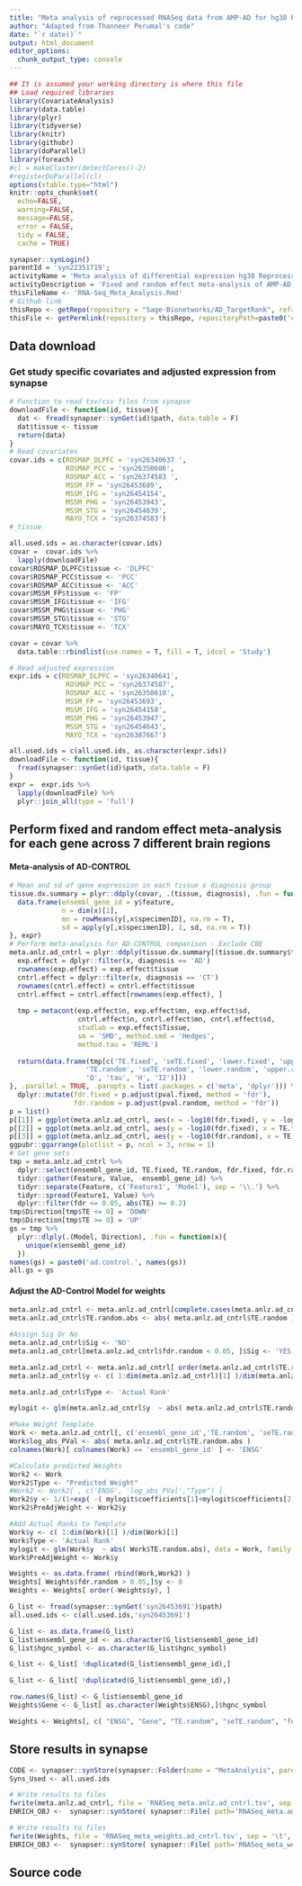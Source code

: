 ```yaml
---
title: "Meta analysis of reprocessed RNASeq data from AMP-AD for hg38 Reprocessed Data (all 7 brain regions)"
author: "Adapted from Thanneer Perumal's code"
date: "`r date()`"
output: html_document
editor_options: 
  chunk_output_type: console
---
```


```r
## It is assumed your working directory is where this file
## Load required libraries
library(CovariateAnalysis)
library(data.table)
library(plyr)
library(tidyverse)
library(knitr)
library(githubr)
library(doParallel)
library(foreach)
#cl = makeCluster(detectCores()-2)
#registerDoParallel(cl)
options(xtable.type="html")
knitr::opts_chunk$set(
  echo=FALSE,
  warning=FALSE,
  message=FALSE,
  error = FALSE,
  tidy = FALSE,
  cache = TRUE)
```

```r
synapser::synLogin()
parentId = 'syn22351719';
activityName = 'Meta analysis of differential expression hg38 Reprocessed RNASeq';
activityDescription = 'Fixed and random effect meta-analysis of AMP-AD data hg38 Reprocessed Data (6 brain regions - No CBE)';
thisFileName <- 'RNA-Seq_Meta_Analysis.Rmd'
# Github link
thisRepo <- getRepo(repository = "Sage-Bionetworks/AD_TargetRank", ref="branch", refName='master')
thisFile <- getPermlink(repository = thisRepo, repositoryPath=paste0('code/',thisFileName))
```

## Data download
### Get study specific covariates and adjusted expression from synapse

```r
# Function to read tsv/csv files from synapse
downloadFile <- function(id, tissue){ 
  dat <- fread(synapser::synGet(id)$path, data.table = F)
  dat$tissue <- tissue
  return(data)
}
# Read covariates
covar.ids = c(ROSMAP_DLPFC = 'syn26340637 ', 
              ROSMAP_PCC = 'syn26350606',
              ROSMAP_ACC = 'syn26374583 ',
              MSSM_FP = 'syn26453689', 
              MSSM_IFG = 'syn26454154', 
              MSSM_PHG = 'syn26453943', 
              MSSM_STG = 'syn26454639', 
              MAYO_TCX = 'syn26374583')
#_tissue

all.used.ids = as.character(covar.ids)
covar =  covar.ids %>%
  lapply(downloadFile)
covar$ROSMAP_DLPFC$tissue <- 'DLPFC'
covar$ROSMAP_PCC$tissue <- 'PCC'
covar$ROSMAP_ACC$tissue <- 'ACC'
covar$MSSM_FP$tissue <- 'FP'
covar$MSSM_IFG$tissue <- 'IFG'
covar$MSSM_PHG$tissue <- 'PHG'
covar$MSSM_STG$tissue <- 'STG'
covar$MAYO_TCX$tissue <- 'TCX'

covar = covar %>%
  data.table::rbindlist(use.names = T, fill = T, idcol = 'Study')

# Read adjusted expression
expr.ids = c(ROSMAP_DLPFC = 'syn26340641', 
              ROSMAP_PCC = 'syn26374587',
              ROSMAP_ACC = 'syn26350610',
              MSSM_FP = 'syn26453693', 
              MSSM_IFG = 'syn26454158', 
              MSSM_PHG = 'syn26453947', 
              MSSM_STG = 'syn26454643', 
              MAYO_TCX = 'syn26387667')

all.used.ids = c(all.used.ids, as.character(expr.ids))
downloadFile <- function(id, tissue){ 
  fread(synapser::synGet(id)$path, data.table = F)
}
expr =  expr.ids %>%
  lapply(downloadFile) %>%
  plyr::join_all(type = 'full')
```

## Perform fixed and random effect meta-analysis for each gene across 7 different brain regions
#### Meta-analysis of AD-CONTROL
```r
# Mean and sd of gene expression in each tissue x diagnosis group
tissue.dx.summary = plyr::ddply(covar, .(tissue, diagnosis), .fun = function(x, y){
  data.frame(ensembl_gene_id = y$feature,
             n = dim(x)[1],
             mn = rowMeans(y[,x$specimenID], na.rm = T),
             sd = apply(y[,x$specimenID], 1, sd, na.rm = T))
}, expr)
# Perform meta-analysis for AD-CONTROL comparison - Exclude CBE
meta.anlz.ad_cntrl = plyr::ddply(tissue.dx.summary[(tissue.dx.summary$tissue%in%'CBE')==F,], .(ensembl_gene_id), .fun = function(x){
  exp.effect = dplyr::filter(x, diagnosis == 'AD')
  rownames(exp.effect) = exp.effect$tissue
  cntrl.effect = dplyr::filter(x, diagnosis == 'CT')
  rownames(cntrl.effect) = cntrl.effect$tissue
  cntrl.effect = cntrl.effect[rownames(exp.effect), ]
  
  tmp = metacont(exp.effect$n, exp.effect$mn, exp.effect$sd, 
                 cntrl.effect$n, cntrl.effect$mn, cntrl.effect$sd,
                 studlab = exp.effect$Tissue,
                 sm = 'SMD', method.smd = 'Hedges',
                 method.tau = 'REML')
  
  return(data.frame(tmp[c('TE.fixed', 'seTE.fixed', 'lower.fixed', 'upper.fixed', 'zval.fixed', 'pval.fixed',
                   'TE.random', 'seTE.random', 'lower.random', 'upper.random', 'zval.random', 'pval.random',
                   'Q', 'tau', 'H', 'I2')]))
}, .parallel = TRUE, .paropts = list(.packages = c('meta', 'dplyr'))) %>%
  dplyr::mutate(fdr.fixed = p.adjust(pval.fixed, method = 'fdr'),
                fdr.random = p.adjust(pval.random, method = 'fdr'))
p = list()
p[[1]] = ggplot(meta.anlz.ad_cntrl, aes(x = -log10(fdr.fixed), y = -log10(fdr.random)))+geom_point()
p[[2]] = ggplot(meta.anlz.ad_cntrl, aes(y = -log10(fdr.fixed), x = TE.fixed))+geom_point()+geom_hline(yintercept = -log10(0.05), color = 'red')
p[[3]] = ggplot(meta.anlz.ad_cntrl, aes(y = -log10(fdr.random), x = TE.random))+geom_point()+geom_hline(yintercept = -log10(0.05), color = 'red')
ggpubr::ggarrange(plotlist = p, ncol = 3, nrow = 1)
# Get gene sets
tmp = meta.anlz.ad_cntrl %>%
  dplyr::select(ensembl_gene_id, TE.fixed, TE.random, fdr.fixed, fdr.random) %>%
  tidyr::gather(Feature, Value, -ensembl_gene_id) %>%
  tidyr::separate(Feature, c('Feature1', 'Model'), sep = '\\.') %>%
  tidyr::spread(Feature1, Value) %>%
  dplyr::filter(fdr <= 0.05, abs(TE) >= 0.2)
tmp$Direction[tmp$TE <= 0] = 'DOWN'
tmp$Direction[tmp$TE >= 0] = 'UP'
gs = tmp %>%
  plyr::dlply(.(Model, Direction), .fun = function(x){
    unique(x$ensembl_gene_id)
  })
names(gs) = paste0('ad.control.', names(gs))
all.gs = gs
```

#### Adjust the AD-Control Model for weights
```r
meta.anlz.ad_cntrl <- meta.anlz.ad_cntrl[complete.cases(meta.anlz.ad_cntrl),]
meta.anlz.ad_cntrl$TE.random.abs <- abs( meta.anlz.ad_cntrl$TE.random )

#Assign Sig Or No
meta.anlz.ad_cntrl$Sig <- 'NO'
meta.anlz.ad_cntrl[meta.anlz.ad_cntrl$fdr.random < 0.05, ]$Sig <- 'YES'

meta.anlz.ad_cntrl <- meta.anlz.ad_cntrl[ order(meta.anlz.ad_cntrl$TE.random.abs), ]
meta.anlz.ad_cntrl$y <- c( 1:dim(meta.anlz.ad_cntrl)[1] )/dim(meta.anlz.ad_cntrl)[1]

meta.anlz.ad_cntrl$Type <- 'Actual Rank'

mylogit <- glm(meta.anlz.ad_cntrl$y  ~ abs( meta.anlz.ad_cntrl$TE.random.abs), data = meta.anlz.ad_cntrl, family = "binomial")

#Make Weight Template
Work <- meta.anlz.ad_cntrl[, c('ensembl_gene_id','TE.random', 'seTE.random','fdr.random','TE.random.abs')]
Work$log_abs_PVal <- abs( meta.anlz.ad_cntrl$TE.random.abs )
colnames(Work)[ colnames(Work) == 'ensembl_gene_id' ] <- 'ENSG'

#Calculate predicted Weights
Work2 <- Work  
Work2$Type <- "Predicted Weight"
#Work2 <- Work2[ , c('ENSG', 'log_abs_PVal',"Type") ]
Work2$y <- 1/(1+exp( -( mylogit$coefficients[1]+mylogit$coefficients[2]* abs( meta.anlz.ad_cntrl$TE.random.abs ) ) ))
Work2$PreAdjWeight <- Work2$y

#Add Actual Ranks to Template
Work$y <- c( 1:dim(Work)[1] )/dim(Work)[1]
Work$Type <- 'Actual Rank'
mylogit <- glm(Work$y  ~ abs( Work$TE.random.abs), data = Work, family = "binomial")
Work$PreAdjWeight <- Work$y

Weights <- as.data.frame( rbind(Work,Work2) )
Weights[ Weights$fdr.random > 0.05,]$y <- 0
Weights <- Weights[ order(-Weights$y), ]

G_list <- fread(synapser::synGet('syn26453691')$path)
all.used.ids <- c(all.used.ids,'syn26453691')

G_list <- as.data.frame(G_list)
G_list$ensembl_gene_id <- as.character(G_list$ensembl_gene_id)
G_list$hgnc_symbol <- as.character(G_list$hgnc_symbol)

G_list <- G_list[ !duplicated(G_list$ensembl_gene_id),]

G_list <- G_list[ !duplicated(G_list$ensembl_gene_id),]

row.names(G_list) <- G_list$ensembl_gene_id
Weights$Gene <- G_list[ as.character(Weights$ENSG),]$hgnc_symbol

Weights <- Weights[, c( "ENSG", "Gene", "TE.random", "seTE.random", "fdr.random", 'TE.random.abs', "log_abs_PVal", "Type", "PreAdjWeight", "y" )]
```

## Store results in synapse
```r
CODE <- synapser::synStore(synapser::Folder(name = "MetaAnalysis", parentId = parentId))
Syns_Used <- all.used.ids

# Write results to files
fwrite(meta.anlz.ad_cntrl, file = 'RNASeq_meta.anlz.ad_cntrl.tsv', sep = '\t', row.names = F, quote = F)
ENRICH_OBJ <-  synapser::synStore( synapser::File( path='RNASeq_meta.anlz.ad_cntrl.tsv', name = 'RNASeq AD-Control meta-analysis across 6 brain regions (No CBE) hg38 Reprocessed Data', parentId=CODE$properties$id ), used = Syns_Used, activityName = activityName, executed = thisFile, activityDescription = activityDescription)

# Write results to files
fwrite(Weights, file = 'RNASeq_meta_weights.ad_cntrl.tsv', sep = '\t', row.names = F, quote = F)
ENRICH_OBJ <-  synapser::synStore( synapser::File( path='RNASeq_meta_weights.ad_cntrl.tsv', name = 'RNASeq AD-Control meta-analysis Weights', parentId=CODE$properties$id ), used = Syns_Used, activityName = activityName, executed = thisFile, activityDescription = activityDescription)
```

## Source code
